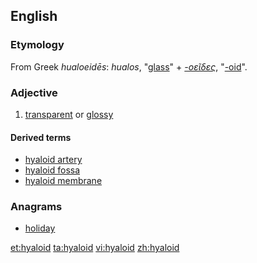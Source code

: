 ==English==

===Etymology===
From Greek ''hualoeidēs'': ''hualos'', "[[glass]]" + ''[[-οεῖδες]]'', "[[-oid]]".
===Adjective===
{{en-adj}}

# [[transparent]] or [[glossy]]

====Derived terms====
* [[hyaloid artery]]
* [[hyaloid fossa]]
* [[hyaloid membrane]]

===Anagrams===
* [[holiday#English|holiday]]

[[et:hyaloid]]
[[ta:hyaloid]]
[[vi:hyaloid]]
[[zh:hyaloid]]